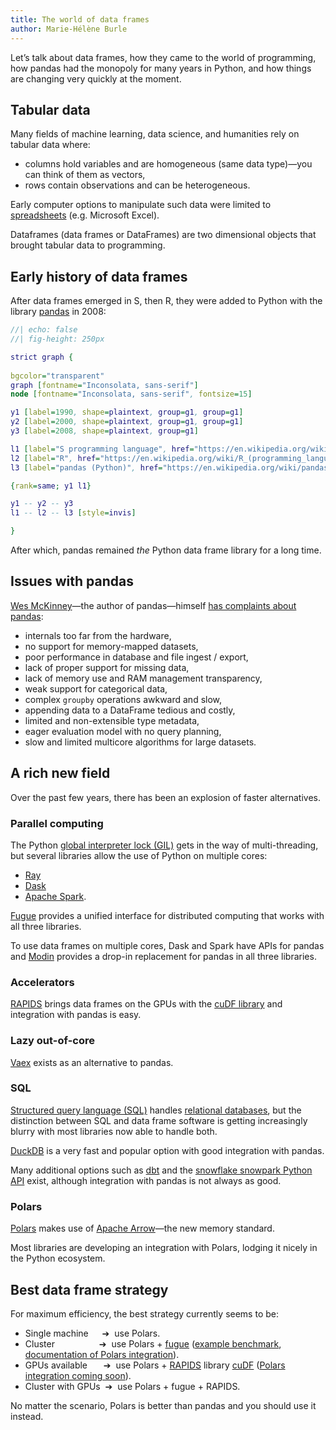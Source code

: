 ```yaml
---
title: The world of data frames
author: Marie-Hélène Burle
---
```


:::{.def}

Let's talk about data frames, how they came to the world of programming, how pandas had the monopoly for many years in Python, and how things are changing very quickly at the moment.

:::

## Tabular data

Many fields of machine learning, data science, and humanities rely on tabular data where:

- columns hold variables and are homogeneous (same data type)—you can think of them as vectors,
- rows contain observations and can be heterogeneous.

Early computer options to manipulate such data were limited to [spreadsheets](https://en.wikipedia.org/wiki/Spreadsheet) (e.g. Microsoft Excel).

Dataframes (data frames or DataFrames) are two dimensional objects that brought tabular data to programming.

## Early history of data frames

After data frames emerged in S, then R, they were added to Python with the library [pandas](https://pandas.pydata.org/) in 2008:

```dot
//| echo: false
//| fig-height: 250px

strict graph {
  
bgcolor="transparent"
graph [fontname="Inconsolata, sans-serif"]
node [fontname="Inconsolata, sans-serif", fontsize=15]

y1 [label=1990, shape=plaintext, group=g1, group=g1]
y2 [label=2000, shape=plaintext, group=g1, group=g1]
y3 [label=2008, shape=plaintext, group=g1]

l1 [label="S programming language", href="https://en.wikipedia.org/wiki/S_(programming_language)", shape=plaintext, group=g2, fontcolor="#5592FD"]
l2 [label="R", href="https://en.wikipedia.org/wiki/R_(programming_language)", shape=plaintext, group=g2, fontcolor="#5592FD"]
l3 [label="pandas (Python)", href="https://en.wikipedia.org/wiki/pandas_(software)", shape=plaintext, group=g2, fontcolor="#5592FD"]

{rank=same; y1 l1}

y1 -- y2 -- y3
l1 -- l2 -- l3 [style=invis]

}
```

After which, pandas remained *the* Python data frame library for a long time.

## Issues with pandas

[Wes McKinney](https://wesmckinney.com/)—the author of pandas—himself [has complaints about pandas](https://wesmckinney.com/blog/apache-arrow-pandas-internals/):

- internals too far from the hardware,
- no support for memory-mapped datasets,
- poor performance in database and file ingest / export,
- lack of proper support for missing data,
- lack of memory use and RAM management transparency,
- weak support for categorical data,
- complex `groupby` operations awkward and slow,
- appending data to a DataFrame tedious and costly,
- limited and non-extensible type metadata,
- eager evaluation model with no query planning,
- slow and limited multicore algorithms for large datasets.

## A rich new field

Over the past few years, there has been an explosion of faster alternatives.

### Parallel computing

The Python [global interpreter lock (GIL)](https://en.wikipedia.org/wiki/Global_interpreter_lock) gets in the way of multi-threading, but several libraries allow the use of Python on multiple cores:

- [Ray](https://github.com/ray-project/ray)
- [Dask](https://github.com/dask/dask)
- [Apache Spark](https://github.com/apache/spark).

[Fugue](https://github.com/fugue-project/fugue/) provides a unified interface for distributed computing that works with all three libraries.

To use data frames on multiple cores, Dask and Spark have APIs for pandas and [Modin](https://docs.ray.io/en/latest/ray-more-libs/modin/index.html) provides a drop-in replacement for pandas in all three libraries.

### Accelerators

[RAPIDS](https://rapids.ai/) brings data frames on the GPUs with the [cuDF library](https://github.com/rapidsai/cudf) and integration with pandas is easy.

### Lazy out-of-core

[Vaex](https://github.com/vaexio/vaex) exists as an alternative to pandas.

### SQL

[Structured query language (SQL)](https://en.wikipedia.org/wiki/SQL) handles [relational databases](https://en.wikipedia.org/wiki/Relational_database), but the distinction between SQL and data frame software is getting increasingly blurry with most libraries now able to handle both.

[DuckDB](https://github.com/duckdb/duckdb) is a very fast and popular option with good integration with pandas.

Many additional options such as [dbt](https://github.com/dbt-labs/dbt-core) and the [snowflake snowpark Python API](https://github.com/snowflakedb/snowpark-python) exist, although integration with pandas is not always as good.

### Polars

[Polars](https://pola.rs/) makes use of [Apache Arrow](https://arrow.apache.org/)—the new memory standard.

Most libraries are developing an integration with Polars, lodging it nicely in the Python ecosystem.

## Best data frame strategy

For maximum efficiency, the best strategy currently seems to be:

- Single machine &emsp; ➔ &nbsp;use Polars.
- Cluster &emsp;&emsp;&emsp;&emsp;&ensp; ➔ &nbsp;use Polars + [fugue](https://github.com/fugue-project/fugue/) ([example benchmark](https://medium.com/fugue-project/benchmarking-pyspark-pandas-pandas-udfs-and-fugue-polars-198c3109a226), [documentation of Polars integration](https://fugue-tutorials.readthedocs.io/tutorials/integrations/backends/polars.html)).
- GPUs available &emsp;&nbsp; ➔ &nbsp;use Polars + [RAPIDS](https://rapids.ai/) library [cuDF](https://github.com/rapidsai/cudf) ([Polars integration coming soon](https://pola.rs/posts/polars-on-gpu/)).
- Cluster with GPUs&nbsp; ➔ &nbsp;use Polars + fugue + RAPIDS.

No matter the scenario, Polars is better than pandas and you should use it instead.
